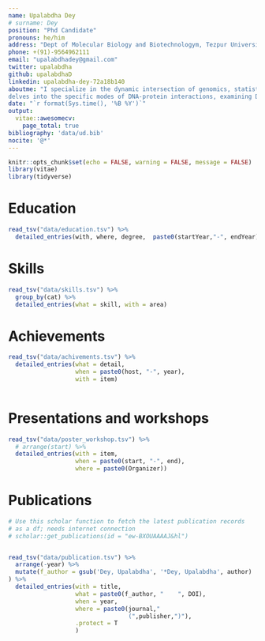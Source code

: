 ```yaml
---
name: Upalabdha Dey
# surname: Dey
position: "Phd Candidate"
pronouns: he/him
address: "Dept of Molecular Biology and Biotechnologym, Tezpur University"
phone: +(91)-9564962111
email: "upalabdhadey@gmail.com"
twitter: upalabdha
github: upalabdhaD
linkedin: upalabdha-dey-72a18b140
aboutme: "I specialize in the dynamic intersection of genomics, statistics, and computational biology. My PhD research
delves into the specific modes of DNA‐protein interactions, examining DNA’s three‐dimensional shape, flexibility, and various sequence analysis methods. Additionally, I explore pivotal questions in microbial genomics and metabolic disorders. Passionate about open science and reproducible research, I am dedicated to advancing these principles within the scientific community."
date: "`r format(Sys.time(), '%B %Y')`"
output:
  vitae::awesomecv:
    page_total: true
bibliography: 'data/ud.bib'
nocite: '@*'
---
```


```r
knitr::opts_chunk$set(echo = FALSE, warning = FALSE, message = FALSE)
library(vitae)
library(tidyverse)
```


# Education

```r
read_tsv("data/education.tsv") %>% 
  detailed_entries(with, where, degree,  paste0(startYear,"-", endYear), details)
```


# Skills

```r
read_tsv("data/skills.tsv") %>% 
  group_by(cat) %>%
  detailed_entries(what = skill, with = area)
```


# Achievements

```r
read_tsv("data/achivements.tsv") %>% 
  detailed_entries(what = detail, 
                   when = paste0(host, "-", year), 
                   with = item)
 
```


# Presentations and workshops

```r

read_tsv("data/poster_workshop.tsv") %>% 
  # arrange(start) %>%
  detailed_entries(with = item, 
                   when = paste0(start, "-", end), 
                   where = paste0(Organizer))

```


# Publications

```r

# Use this scholar function to fetch the latest publication records
# as a df; needs internet connection
# scholar::get_publications(id = "ew-BXOUAAAAJ&hl")


read_tsv("data/publication.tsv") %>% 
  arrange(-year) %>% 
  mutate(f_author = gsub('Dey, Upalabdha', '*Dey, Upalabdha', author)
) %>% 
  detailed_entries(with = title,
                   what = paste0(f_author, "    ", DOI),
                   when = year, 
                   where = paste0(journal,"
                                  (",publisher,")"),
                   .protect = T
                   )


```

